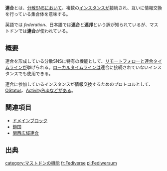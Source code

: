 {{Infobox word
|Name = 連合
}}'''連合'''とは、[[分散SNS]]において、複数の[[インスタンス]]が接続され、互いに情報交換を行っている集合体を意味する。

英語では ''federation''、日本語では'''連合'''と'''連邦'''という訳が知られているが、マストドンでは'''連合'''が使われている。

== 概要 ==
連合を形成している分散SNSに特有の機能として、[[リモートフォロー]]と[[連合タイムライン]]が挙げられる。[[ローカルタイムライン]]は連合に接続されていないインスタンスでも使用できる。

連合に参加しているインスタンスが情報交換するためのプロトコルとして、[[OStatus]]、[[ActivityPub]]などがある。

==関連項目==
* [[ドメインブロック]]
* [[鎖国]]
* [[関西広域連合]]

==出典==
<references />

[[category:マストドンの機能]]
{{DEFAULTSORT:れんこう}}
[[fr:Fediverse]]
[[pl:Fediwersum]]